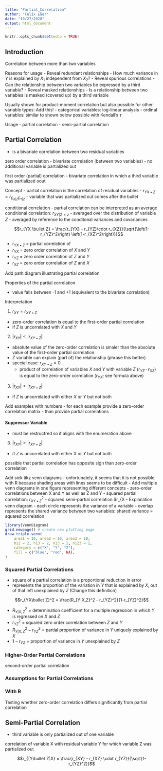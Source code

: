 ```yaml
---
title: "Partial_Correlation"
author: "Felix Eßer"
date: "10/27/2020"
output: html_document
---
```


```r
knitr::opts_chunk$set(echo = TRUE)
```

## Introduction

Correlation between more than two variables

Reasons for usage
- Reveal redundant relationships
  - How much variance in $Y$ is explained by $X_1$ independent from $X_2$?
- Reveal spurious correlations
  - Can the relationship between two variables be expressed by a third variable?
- Reveal masked relationships
  - Is a relationship between two variables is masked (covered up) by a third variable


Usually shown for product-moment correlation but also possible for other variable types: Add this!
- categorical variables: log-linear analysis
- ordinal variables: similar to shown below possible with Kendall's $\tau$



Usage
- partial correlation
- semi-partial correlation



## Partial Correlation

- is a bivariate correlation between two residual variables



zero order correlation
- bivariate correlation (between two variables)
- no additional variable is partialized out


first order (partial) correlation
- bivariate correlation in which a third variable was partialized oout


Concept
- partial correlation is the correlation of residual variables
- $r_{YX\bullet Z} = r_{E_{X|Z}E_{Y|Z}}$
- variable that was partialized out comes after the bullet



conditional correlation
- partial correlation can be interpreted as an average conditional correlation: $r_{XY|Z=z}$
- averaged over the distribution of variable $Z$
- averaged by reference to the conditonal variances and covariances






$$r_{YX \bullet Z} = \frac{r_{YX} - r_{YZ}\cdot r_{XZ}}{\sqrt{\left(1-r_{YZ}^2\right) \left(1-r_{XZ}^2\right)}}$$


- $r_{YX\bullet Z}$ = partial correlation of 
- $r_{YX}$ = zero order correlation of $X$ and $Y$
- $r_{YZ}$ = zero order correlation of $Z$ and $Y$
- $r_{XZ}$ = zero order correlation of $Z$ and $X$


Add path diagram illustrating partial correlation




Properties of the partial correlation

- value falls between -1 and +1 (equivalent to the bivariate correlation)


Interpretation

1) $r_{XY} = r_{XY\bullet Z}$
  - zero-order correlation is equal to the first-order partial correlation
  - if $Z$ is uncorrelated with $X$ and $Y$
2) $|r_{XY}| < |r_{XY\bullet Z}|$
  - absolute value of the zero-order correlation is smaler than the absolute value of the first-order partial correlation
  - $Z$ variable can explain (part of) the relationship (phrase this better)
  - special case: $r_{XY\bullet Z} = 0$
    - product of correlation of variables $X$ and $Y$ with variable $Z$ ($r_{YZ}\cdot r_{XZ}$) is equal to the zero-order correlation ($r_{YX}$; see formula above)
3) $|r_{XY}| > |r_{XY\bullet Z}|$
  - if $Z$ is uncorrelated with either $X$ or $Y$ but not both



Add examples with numbers
- for each example provide a zero-order correlation matrix 
- than provide partial correlations





#### Suppressor Variable ####

- must be restructred so it aligns with the enumeration above

3) $|r_{XY}| > |r_{XY\bullet Z}|$
  - if $Z$ is uncorrelated with either $X$ or $Y$ but not both


possible that partial correlation has opposite sign than zero-order correlation


Add sick tikz venn diagrams
- unfortunately, it seems that it is not possible with R because shading areas with lines seems to be difficult
- Add multiple venn diagrams in one figure representing different concepts
- zero-order correlations between X and Y as well as Z and Y
- squared partial correlation: $r_{XY\bullet Z}^2$
- squared semi-partial correlation $r_{X
- Explanation venn diagram
  - each circle represents the variance of a variable
  - overlap represents the shared variance between two variables: shared variance = squared correlation

```r
library(VennDiagram)
grid.newpage() # create new plotting page
draw.triple.venn(
    area1 = 10, area2 = 10, area3 = 10,
    n12 = 2, n13 = 2, n23 = 2, n123 = 2,
    category = c("X", "Y", "Z"),
    fill = c("blue", "red", NA),
)

```




### Squared Partial Correlations ###

- square of a partial correlation is a proportional reduction in error
- represents the proportion of the variation in $Y$ that is explained by $X$, out of that left unexplained by $Z$ (Change this definition)


$$r_{YX\bullet Z}^2 = \frac{R_{Y|X,Z}^2 - r_{YZ}^2}{1-r_{YZ}^2}$$

- $R_{Y|X,Z}^2$ = determination coefficient for a multiple regression in which $Y$ is regressed on $X$ and $Z$
- $r_{YZ}^2$ = squared zero order correlation between $Z$ and $Y$
- $R_{Y|X,Z}^2 - r_{YZ}^2$ = partial proportion of variance in $Y$ uniquely explained by $X$
- $1- r_{YZ}$ = proportion of variance in $Y$ unexplained by $Z$


### Higher-Order Partial Correlations ###

second-order partial correlation

### Assumptions for Partial Correlations ###





### With R


Testing whether zero-order correlation differs significantly from partial correlation


## Semi-Partial Correlation

- third variable is only partialized out of one variable

correlation of variable X with residual variable Y for which variable Z was partialized out


$$r_{(Y\bullet Z)X} = \frac{r_{XY} - r_{XZ} \cdot r_{YZ}}{\sqrt{1-r_{YZ}^2}}$$
